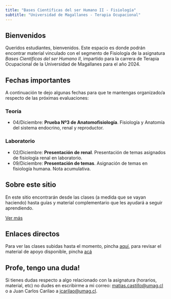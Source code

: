 ```yaml
---
title: "Bases Científicas del ser Humano II - Fisiología"
subtitle: "Universidad de Magallanes - Terapia Ocupacional"
---
```


## Bienvenidos

Queridos estudiantes, bienvenidos. Este espacio es donde podrán encontrar material vinculado con el segmento de Fisiología de la asignatura *Bases Científicas del ser Humano II*, impartido para la carrera de Terapia Ocupacional de la Universidad de Magallanes para el año 2024.

## Fechas importantes

A continuación te dejo algunas fechas para que te mantengas organizado/a respecto de las próximas evaluaciones:

:::{.panel-tabset}
### Teoría

-  04/Diciembre: **Prueba Nº3 de Anatomofisiología**. Fisiología y Anatomía del sistema endocrino, renal y reproductor.

### Laboratorio

-  02/Diciembre: **Presentación de renal**. Presentación de temas asignados de fisiología renal en laboratorio.
-  09/Diciembre: **Presentación de temas**. Asignación de temas en fisiología humana. Nota acumulativa.
:::

::: {.callout-note}
## Sobre este sitio

En este sitio encontrarán desde las clases (a medida que se vayan haciendo) hasta guías y material complementario que les ayudará a seguir aprendiendo.

<a class="btn btn-outline-primary" href="about.html">Ver más</a>
:::

## Enlaces directos

Para ver las clases subidas hasta el momento, pincha [aquí](clases.html), para revisar el material de apoyo disponible, pincha [acá](material.html)

## Profe, tengo una duda!

Si tienes dudas respecto a algo relacionado con la asignatura (horarios, material, etc) no dudes en escribirme a mi correo: [matias.castillo\@umag.cl](mailto:matias.castillo@umag.cl) o a Juan Carlos Carilao a [jcarilao\@umag.cl](mailto:jcarilao@umag.cl).
